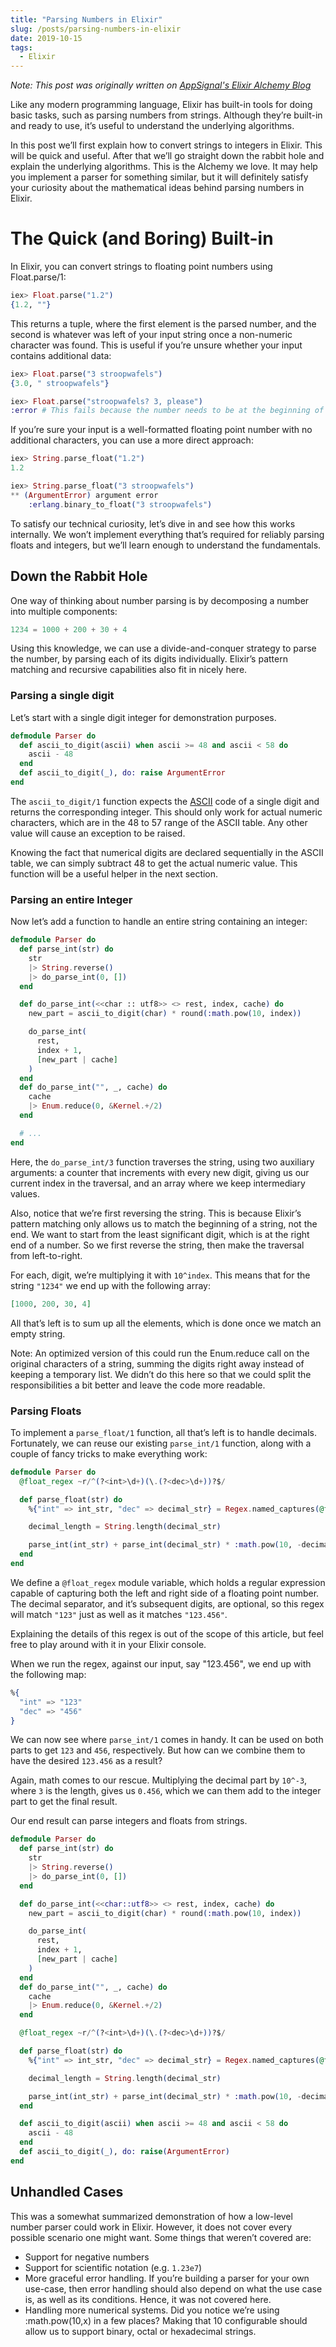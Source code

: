 ```yaml
---
title: "Parsing Numbers in Elixir"
slug: /posts/parsing-numbers-in-elixir
date: 2019-10-15
tags:
  - Elixir
---
```



<Meta canonical="https://blog.appsignal.com/2018/07/24/elixir-alchemy-parsing-numbers-in-elixir.html" />

*Note: This post was originally written on [AppSignal's Elixir Alchemy Blog](https://blog.appsignal.com/2018/07/24/elixir-alchemy-parsing-numbers-in-elixir.html)*

Like any modern programming language, Elixir has built-in tools for doing basic tasks, such as parsing numbers from strings. Although they’re built-in and ready to use, it’s useful to understand the underlying algorithms.

In this post we’ll first explain how to convert strings to integers in Elixir. This will be quick and useful. After that we’ll go straight down the rabbit hole and explain the underlying algorithms. This is the Alchemy we love. It may help you implement a parser for something similar, but it will definitely satisfy your curiosity about the mathematical ideas behind parsing numbers in Elixir.

# The Quick (and Boring) Built-in

In Elixir, you can convert strings to floating point numbers using Float.parse/1:

```elixir
iex> Float.parse("1.2")
{1.2, ""}
```

This returns a tuple, where the first element is the parsed number, and the second is whatever was left of your input string once a non-numeric character was found. This is useful if you’re unsure whether your input contains additional data:

```elixir
iex> Float.parse("3 stroopwafels")
{3.0, " stroopwafels"}

iex> Float.parse("stroopwafels? 3, please")
:error # This fails because the number needs to be at the beginning of the string
```

If you’re sure your input is a well-formatted floating point number with no additional characters, you can use a more direct approach:

```elixir
iex> String.parse_float("1.2")
1.2

iex> String.parse_float("3 stroopwafels")
** (ArgumentError) argument error
    :erlang.binary_to_float("3 stroopwafels")
```

To satisfy our technical curiosity, let’s dive in and see how this works internally. We won’t implement everything that’s required for reliably parsing floats and integers, but we’ll learn enough to understand the fundamentals.

## Down the Rabbit Hole

One way of thinking about number parsing is by decomposing a number into multiple components:

```elixir
1234 = 1000 + 200 + 30 + 4
```

Using this knowledge, we can use a divide-and-conquer strategy to parse the number, by parsing each of its digits individually. Elixir’s pattern matching and recursive capabilities also fit in nicely here.

### Parsing a single digit

Let’s start with a single digit integer for demonstration purposes.

```elixir
defmodule Parser do
  def ascii_to_digit(ascii) when ascii >= 48 and ascii < 58 do
    ascii - 48
  end
  def ascii_to_digit(_), do: raise ArgumentError
end
```

The `ascii_to_digit/1` function expects the [ASCII](https://en.wikipedia.org/wiki/ASCII) code of a single digit and returns the corresponding integer. This should only work for actual numeric characters, which are in the 48 to 57 range of the ASCII table. Any other value will cause an exception to be raised.

Knowing the fact that numerical digits are declared sequentially in the ASCII table, we can simply subtract 48 to get the actual numeric value. This function will be a useful helper in the next section.

### Parsing an entire Integer

Now let’s add a function to handle an entire string containing an integer:

```elixir
defmodule Parser do
  def parse_int(str) do
    str
    |> String.reverse()
    |> do_parse_int(0, [])
  end

  def do_parse_int(<<char :: utf8>> <> rest, index, cache) do
    new_part = ascii_to_digit(char) * round(:math.pow(10, index))

    do_parse_int(
      rest,
      index + 1,
      [new_part | cache]
    )
  end
  def do_parse_int("", _, cache) do
    cache
    |> Enum.reduce(0, &Kernel.+/2)
  end

  # ...
end
```

Here, the `do_parse_int/3` function traverses the string, using two auxiliary arguments: a counter that increments with every new digit, giving us our current index in the traversal, and an array where we keep intermediary values.

Also, notice that we’re first reversing the string. This is because Elixir’s pattern matching only allows us to match the beginning of a string, not the end. We want to start from the least significant digit, which is at the right end of a number. So we first reverse the string, then make the traversal from left-to-right.

For each, digit, we’re multiplying it with `10^index`. This means that for the string `"1234"` we end up with the following array:

```elixir
[1000, 200, 30, 4]
```

All that’s left is to sum up all the elements, which is done once we match an empty string.

Note: An optimized version of this could run the Enum.reduce call on the original characters of a string, summing the digits right away instead of keeping a temporary list. We didn’t do this here so that we could split the responsibilities a bit better and leave the code more readable.

### Parsing Floats

To implement a `parse_float/1` function, all that’s left is to handle decimals. Fortunately, we can reuse our existing `parse_int/1` function, along with a couple of fancy tricks to make everything work:

```elixir
defmodule Parser do
  @float_regex ~r/^(?<int>\d+)(\.(?<dec>\d+))?$/

  def parse_float(str) do
    %{"int" => int_str, "dec" => decimal_str} = Regex.named_captures(@float_regex, str)

    decimal_length = String.length(decimal_str)

    parse_int(int_str) + parse_int(decimal_str) * :math.pow(10, -decimal_length)
  end
end
```

We define a `@float_regex` module variable, which holds a regular expression capable of capturing both the left and right side of a floating point number. The decimal separator, and it’s subsequent digits, are optional, so this regex will match `"123"` just as well as it matches `"123.456"`.

Explaining the details of this regex is out of the scope of this article, but feel free to play around with it in your Elixir console.

When we run the regex, against our input, say "123.456", we end up with the following map:

```elixir
%{
  "int" => "123"
  "dec" => "456"
}
```

We can now see where `parse_int/1` comes in handy. It can be used on both parts to get `123` and `456`, respectively. But how can we combine them to have the desired `123.456` as a result?

Again, math comes to our rescue. Multiplying the decimal part by `10^-3`, where `3` is the length, gives us `0.456`, which we can them add to the integer part to get the final result.

Our end result can parse integers and floats from strings.

```elixir
defmodule Parser do
  def parse_int(str) do
    str
    |> String.reverse()
    |> do_parse_int(0, [])
  end

  def do_parse_int(<<char::utf8>> <> rest, index, cache) do
    new_part = ascii_to_digit(char) * round(:math.pow(10, index))

    do_parse_int(
      rest,
      index + 1,
      [new_part | cache]
    )
  end
  def do_parse_int("", _, cache) do
    cache
    |> Enum.reduce(0, &Kernel.+/2)
  end

  @float_regex ~r/^(?<int>\d+)(\.(?<dec>\d+))?$/

  def parse_float(str) do
    %{"int" => int_str, "dec" => decimal_str} = Regex.named_captures(@float_regex, str)

    decimal_length = String.length(decimal_str)

    parse_int(int_str) + parse_int(decimal_str) * :math.pow(10, -decimal_length)
  end

  def ascii_to_digit(ascii) when ascii >= 48 and ascii < 58 do
    ascii - 48
  end
  def ascii_to_digit(_), do: raise(ArgumentError)
end
```

## Unhandled Cases

This was a somewhat summarized demonstration of how a low-level number parser could work in Elixir. However, it does not cover every possible scenario one might want. Some things that weren’t covered are:

* Support for negative numbers
* Support for scientific notation (e.g. `1.23e7`)
* More graceful error handling. If you’re building a parser for your own use-case, then error handling should also depend on what the use case is, as well as its conditions. Hence, it was not covered here.
* Handling more numerical systems. Did you notice we’re using :math.pow(10,x) in a few places? Making that 10 configurable should allow us to support binary, octal or hexadecimal strings.
